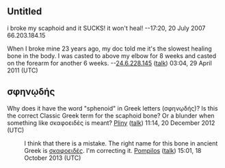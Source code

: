 <article id="12162364" title=Talk:Scaphoid bone>
	<talkpage id="12162364" title="Talk:Scaphoid bone">
{{WikiProjectBannerShell|1=
{{WikiProject Anatomy |class=B |importance=Mid}}
}}

==Untitled==
i broke my scaphoid and it SUCKS! it won't heal! --17:20, 20 July 2007 66.203.184.15

When I broke mine 23 years ago, my doc told me it's the slowest healing bone in the body. I was casted to above my elbow for 8 weeks and casted on the forearm for another 6 weeks. --[[Special:Contributions/24.6.228.145|24.6.228.145]] ([[User talk:24.6.228.145|talk]]) 03:04, 29 April 2011 (UTC)

==σφηνῳδής==
Why does it have the word &quot;sphenoid&quot; in Greek letters (σφηνῳδής)? Is this the correct Classic Greek term for the scaphoid bone? Or a blunder when something like σκαφοειδές is meant? [[User:Pliny|Pliny]] ([[User talk:Pliny|talk]]) 11:14, 20 December 2012 (UTC)

:I think that there is a mistake. The right name for this bone in ancient Greek is [http://www.perseus.tufts.edu/hopper/text?doc=Perseus%3Atext%3A1999.04.0057%3Aentry%3Dskafoeidh%2Fs σκαφοειδές]. I'm correcting it. [[User:Pompilos|Pompilos]] ([[User talk:Pompilos|talk]]) 15:01, 18 October 2013 (UTC)
	</talkpage>
</article>